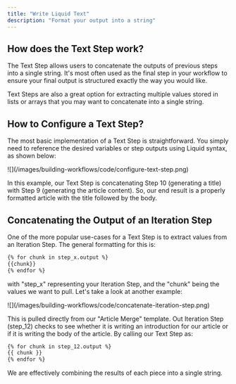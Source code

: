 ```yaml
---
title: "Write Liquid Text"
description: "Format your output into a string"
---
```


## How does the Text Step work?

The Text Step allows users to concatenate the outputs of previous steps into a single string. It's most often used as the final step in your workflow to ensure your final output is structured exactly the way you would like.

<Info>
Text Steps are also a great option for extracting multiple values stored in lists or arrays that you may want to concatenate into a single string.
</Info>

## How to Configure a Text Step?

The most basic implementation of a Text Step is straightforward. You simply need to reference the desired variables or step outputs using Liquid syntax, as shown below:

<Frame caption="Call your previous steps together">
![](/images/building-workflows/code/configure-text-step.png)
</Frame>

In this example, our Text Step is concatenating Step 10 (generating a title) with Step 9 (generating the article content). So, our end result is a properly formatted article with the title followed by the body.

## Concatenating the Output of an Iteration Step

One of the more popular use-cases for a Text Step is to extract values from an Iteration Step. The general formatting for this is:

```bash
{% for chunk in step_x.output %}
{{chunk}}
{% endfor %}
```

with "step\_x" representing your Iteration Step, and the "chunk" being the values we want to pull. Let's take a look at another example:

<Frame caption="Concatenate values pulled from the Iteration Step">
![](/images/building-workflows/code/concatenate-iteration-step.png)
</Frame>

This is pulled directly from our "Article Merge" template. Out Iteration Step (step\_12) checks to see whether it is writing an introduction for our article or if it is writing the body of the article. By calling our Text Step as:

```bash
{% for chunk in step_12.output %}
{{ chunk }}
{% endfor %}
```

We are effectively combining the results of each piece into a single string.
